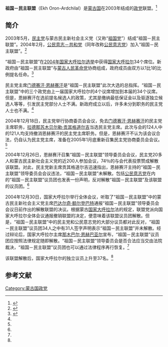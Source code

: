 '''祖国－民主联盟'''（Ekh Oron-Ardchilal）是[[蒙古国|蒙古国]]在2003年结成的[[政党|政党]]联盟。<ref>{{Cite web |url=http://www.mtac.gov.tw/mtacbooke/upload/09403/0201/45.pdf |title=Wang Wei-fang: The Dissolution of Mongolia's Right-Wing Alliance following the 2004 Mongolian Parliamentary Election and its Impact |access-date=2008-11-04 |archive-url=https://web.archive.org/web/20110525022729/http://www.mtac.gov.tw/mtacbooke/upload/09403/0201/45.pdf |archive-date=2011-05-25 |dead-url=yes }}</ref>

==简介==
2003年5月，[[民主党_(蒙古)|民主党]]与蒙古民主新社会主义党（又称“[[祖国党_(蒙古国)|祖国党]]”）结成“祖国－民主联盟”。2004年2月，[[公民意志绿党|公民意志－共和党]]（同年改称[[公民意志绿党|公民意志党]]）加入“祖国－民主联盟”。<ref name=xhw>{{Cite web |url=http://news.xinhuanet.com/world/2004-12/31/content_2399116.htm |title=蒙古“祖国－民主联盟”议员团解散，新华网，2004-12-31 |access-date=2014-05-14 |archive-date=2005-05-26 |archive-url=https://web.archive.org/web/20050526092410/http://news.xinhuanet.com/world/2004-12/31/content_2399116.htm |dead-url=no }}</ref>

“祖国－民主联盟”在[[2004年蒙古国会选举|2004年国家大呼拉尔选举]]中获得[[国家大呼拉尔|国家大呼拉尔]]34个席位。新政府由“祖国－民主联盟”与[[蒙古人民革命党|蒙古人民革命党]]协商组成，政府成员由双方以1比1的比例提名任命。<ref name=sohu>{{Cite web |url=http://news.sohu.com/20050102/n223756986.shtml |title=“祖国-民主联盟”被解散 蒙古新政府失去平衡，搜狐，2005-01-02 |access-date=2014-05-14 |archive-date=2016-03-04 |archive-url=https://web.archive.org/web/20160304220056/http://news.sohu.com/20050102/n223756986.shtml |dead-url=no }}</ref>

民主党主席[[门德赛汗·恩赫赛汗|门德赛汗·恩赫赛汗]]是“祖国－民主联盟”此次大选的总指挥。“祖国－民主联盟”中的三个政党由上一届国家大呼拉尔的4个议席增加到本届的34个议席。但是，恩赫赛汗在选前提名候选人的政策，尤其是缴纳最低保证金以及驱逐独立候选人等等，引发民主党部分人士不满。新政府成立以后，许多未分到职务的民主党人士也不满。<ref name=sohu/>

2004年12月18日，民主党举行协商委员会会议，免去[[门德赛汗·恩赫赛汗|门德赛汗·恩赫赛汗]]的民主党主席职务，[[拉德那苏木贝尔勒·贡其格道尔吉|拉德那苏木贝尔勒·贡其格道尔吉]]当选民主党主席。此次与会的124人中的121人均支持撤消恩赫赛汗的民主党主席职务。但是，恩赫赛汗不认为该会议合法，仍自认为民主党主席，准备在2005年1月底重新召集民主党协商委员会会议。<ref name=sohu/>

2004年12月26日，恩赫赛汗召集“祖国－民主联盟”领导委员会会议，民主党20多人和蒙古民主新社会主义党的近200人参加会议，74％的与会代表投票赞成解散该联盟。对此，民主党新主席贡其格道尔吉迅速指出，恩赫赛汗主持的“祖国－民主联盟”领导委员会会议违法，“祖国－民主联盟”未解散。包括[[公民意志绿党|公民意志党]]在内的“祖国－民主联盟”议员团也发表一份声明，反对解散“祖国－民主联盟”及该联盟的议员团。<ref name=sohu/>

2004年12月30日，国家大呼拉尔举行全体会议，听取了“祖国－民主联盟”中的蒙古民主新社会主义党主席[[巴达尔奇·额尔登巴特|巴达尔奇·额尔登巴特]]通报“祖国－民主联盟”领导委员会会议日前作出的解散联盟的决议。根据蒙古[[国家大呼拉尔|国家大呼拉尔]]法的规定，联盟党派向国家大呼拉尔全体会议通报撤销联盟的决定，便意味着该联盟议员团解散。但是，“祖国－民主联盟”中的民主党和公民意志党的大部分议员都对此反对，“祖国－民主联盟”议员团34人之中有31人签字声明表示“祖国－民主联盟”并未解散。经过辩论后，国家大呼拉尔主席[[那木巴尔·恩赫巴亚尔|那木巴尔·恩赫巴亚尔]]宣布，“祖国－民主联盟”议员团应按照法律规定随即解散。“祖国－民主联盟”领导委员会是否合法应当交由法院裁决，“祖国－民主联盟”议员团也可以通过法律程序再行恢复。<ref name=xhw/>

该联盟解散后，国家大呼拉尔的独立议员上升至37名。<ref name=sohu/>

==参考文献==
{{reflist}}

[[Category:蒙古国政党|Category:蒙古国政党]]